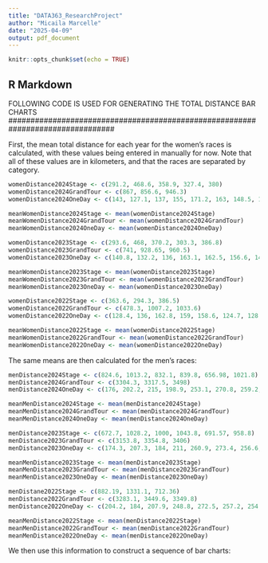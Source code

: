 ```yaml
---
title: "DATA363_ResearchProject"
author: "Micaila Marcelle"
date: "2025-04-09"
output: pdf_document
---
```


```r
knitr::opts_chunk$set(echo = TRUE)
```

## R Markdown

################################################################################
FOLLOWING CODE IS USED FOR GENERATING THE TOTAL DISTANCE BAR CHARTS
################################################################################


First, the mean total distance for each year for the women's races is calculated, with these values being entered in manually for now. Note that all of these values are in kilometers, and that the races are separated by category. 
```r

womenDistance2024Stage <- c(291.2, 468.6, 358.9, 327.4, 380)
womenDistance2024GrandTour <- c(867, 856.6, 946.3)
womenDistance2024OneDay <- c(143, 127.1, 137, 155, 171.2, 163, 148.5, 157.4, 143.5, 152.9, 133.4)

meanWomenDistance2024Stage <- mean(womenDistance2024Stage)
meanWomenDistance2024GrandTour <- mean(womenDistance2024GrandTour)
meanWomenDistance2024OneDay <- mean(womenDistance2024OneDay)

womenDistance2023Stage <- c(293.6, 468, 370.2, 303.3, 386.8)
womenDistance2023GrandTour <- c(741, 928.65, 960.5)
womenDistance2023OneDay <- c(140.8, 132.2, 136, 163.1, 162.5, 156.6, 145.4, 155.8, 127.3, 142.8, 144.6)

meanWomenDistance2023Stage <- mean(womenDistance2023Stage)
meanWomenDistance2023GrandTour <- mean(womenDistance2023GrandTour)
meanWomenDistance2023OneDay <- mean(womenDistance2023OneDay)

womenDistance2022Stage <- c(363.6, 294.3, 386.5)
womenDistance2022GrandTour <- c(478.3, 1007.2, 1033.6)
womenDistance2022OneDay <- c(128.4, 136, 162.8, 159, 158.6, 124.7, 128.5, 133.4, 142.1)

meanWomenDistance2022Stage <- mean(womenDistance2022Stage)
meanWomenDistance2022GrandTour <- mean(womenDistance2022GrandTour)
meanWomenDistance2022OneDay <- mean(womenDistance2022OneDay)

```


The same means are then calculated for the men's races:
```r
menDistance2024Stage <- c(824.6, 1013.2, 832.1, 839.8, 656.98, 1021.8)
menDistance2024GrandTour <- c(3304.3, 3317.5, 3498)
menDistance2024OneDay <- c(176, 202.2, 215, 198.9, 253.1, 270.8, 259.2, 255.2, 199.1, 259)

meanMenDistance2024Stage <- mean(menDistance2024Stage)
meanMenDistance2024GrandTour <- mean(menDistance2024GrandTour)
meanMenDistance2024OneDay <- mean(menDistance2024OneDay)

menDistance2023Stage <- c(672.7, 1028.2, 1000, 1043.8, 691.57, 958.8)
menDistance2023GrandTour <- c(3153.8, 3354.8, 3406)
menDistance2023OneDay <- c(174.3, 207.3, 184, 211, 260.9, 273.4, 256.6, 253.6, 194.3, 258.1)

meanMenDistance2023Stage <- mean(menDistance2023Stage)
meanMenDistance2023GrandTour <- mean(menDistance2023GrandTour)
meanMenDistance2023OneDay <- mean(menDistance2023OneDay)

menDistane2022Stage <- c(882.19, 1331.1, 712.36)
menDistance2022GrandTour <- c(3283.1, 3449.6, 3349.8)
menDistance2022OneDay <- c(204.2, 184, 207.9, 248.8, 272.5, 257.2, 254.1, 202.1, 257.2)

meanMenDistance2022Stage <- mean(menDistance2022Stage)
meanMenDistance2022GrandTour <- mean(menDistance2022GrandTour)
meanMenDistance2022OneDay <- mean(menDistance2022OneDay)
```

We then use this information to construct a sequence of bar charts:
```r

```








